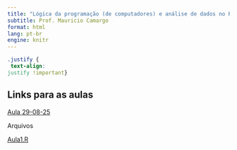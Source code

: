 ```yaml
---
title: "Lógica da programação (de computadores) e análise de dados no R"
subtitle: Prof. Mauricio Camargo
format: html
lang: pt-br
engine: knitr
---
```


```css
.justify {
 text-align:
justify !important}
```

<!--
gitcreds::gitcreds_set()
-->

## Links para as aulas

[Aula 29-08-25](Aula1.html)

Arquivos

[Aula1.R](Aula1.R)

